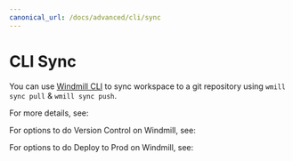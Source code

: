 ```yaml
---
canonical_url: /docs/advanced/cli/sync
---
```



# CLI Sync

You can use [Windmill CLI](../3_cli/index.mdx) to sync workspace to a git repository using `wmill sync pull` & `wmill sync push`.

For more details, see:

<div className="grid grid-cols-2 gap-6 mb-4">
	<DocCard
		title="Command-Line Interface - Sync"
		description="Synchronize folders & git repositories to a Windmill instance"
		href="/docs/advanced/cli/sync"
	/>
</div>

For options to do Version Control on Windmill, see:

<div className="grid grid-cols-2 gap-6 mb-4">
	<DocCard
		title="Version Control in Windmill"
		description="Sync your workspace to a git repository."
		href="/docs/advanced/version_control"
	/>
</div>

For options to do Deploy to Prod on Windmill, see:

<div className="grid grid-cols-2 gap-6 mb-4">
	<DocCard
		title="Deploy to prod"
		description="Deploy to prod using a staging workspace"
		href="/docs/advanced/deploy_to_prod"
	/>
</div>
